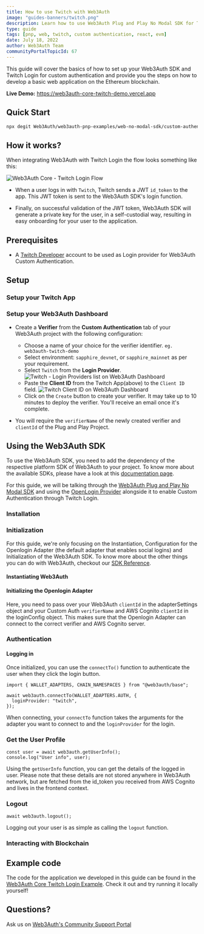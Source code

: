 ```yaml
---
title: How to use Twitch with Web3Auth
image: "guides-banners/twitch.png"
description: Learn how to use Web3Auth Plug and Play No Modal SDK for Twitch Custom Authentication.
type: guide
tags: [pnp, web, twitch, custom authentication, react, evm]
date: July 18, 2022
author: Web3Auth Team
communityPortalTopicId: 67
---
```



<SEO
  title="How to use Twitch with Web3Auth"
  description="Learn how to use Web3Auth Plug and Play No Modal SDK  for Twitch Custom Authentication."
  image="https://web3auth.io/docs/guides-banners/twitch.png"
  slug="/guides/twitch"
/>

This guide will cover the basics of how to set up your Web3Auth SDK and Twitch Login for custom
authentication and provide you the steps on how to develop a basic web application on the Ethereum
blockchain.

**Live Demo:** https://web3auth-core-twitch-demo.vercel.app

## Quick Start

```bash
npx degit Web3Auth/web3auth-pnp-examples/web-no-modal-sdk/custom-authentication/single-verifier-examples/twitch-no-modal-example w3a-twitch-demo && cd w3a-twitch-demo && npm install && npm run start
```

## How it works?

When integrating Web3Auth with Twitch Login the flow looks something like this:

![Web3Auth Core - Twitch Login Flow](/images/implicit-flow.svg)

- When a user logs in with `Twitch`, Twitch sends a JWT `id_token` to the app. This JWT token is
  sent to the Web3Auth SDK's login function.

- Finally, on successful validation of the JWT token, Web3Auth SDK will generate a private key for
  the user, in a self-custodial way, resulting in easy onboarding for your user to the application.

## Prerequisites

<Web3AuthPrerequisites />

- A [Twitch Developer](https://dev.twitch.tv/console/apps/create) account to be used as Login
  provider for Web3Auth Custom Authentication.

## Setup

### Setup your Twitch App

<SetupTwitch />

### Setup your Web3Auth Dashboard

<SetupWeb3AuthDashboard />

- Create a **Verifier** from the **Custom Authentication** tab of your Web3Auth project with the
  following configuration:

  - Choose a name of your choice for the verifier identifier. `eg. web3auth-twitch-demo`
  - Select environment: `sapphire_devnet`, or `sapphire_mainnet` as per your requirement.
  - Select `Twitch` from the **Login Provider**.
    ![Twitch - Login Providers list on Web3Auth Dashboard](/images/dashboard/create-verifier.png)
  - Paste the **Client ID** from the Twitch App(above) to the `Client ID` field.
    ![Twitch Client ID on Web3Auth Dashboard](/images/dashboard/create-verifier-twitch.png)
  - Click on the `Create` button to create your verifier. It may take up to 10 minutes to deploy the
    verifier. You'll receive an email once it's complete.

- You will require the `verifierName` of the newly created verifier and `clientId` of the Plug and
  Play Project.

## Using the Web3Auth SDK

To use the Web3Auth SDK, you need to add the dependency of the respective platform SDK of Web3Auth
to your project. To know more about the available SDKs, please have a look at this
[documentation page](/sdk).

For this guide, we will be talking through the
[Web3Auth Plug and Play No Modal SDK](/sdk/pnp/web/no-modal) and using the
[OpenLogin Provider](/sdk/pnp/web/adapters/auth) alongside it to enable Custom Authentication
through Twitch Login.

<SetupBaseProject />

### Installation

<Installation />

### Initialization

<InitializationIntro />

For this guide, we're only focusing on the Instantiation, Configuration for the Openlogin Adapter
(the default adapter that enables social logins) and Initialization of the Web3Auth SDK. To know
more about the other things you can do with Web3Auth, checkout our
[SDK Reference](/sdk/pnp/web/no-modal).

#### Instantiating Web3Auth

<InstantiationWeb3Auth />

#### Initializing the Openlogin Adapter

<OpenloginConfigCodeTwitch />

Here, you need to pass over your Web3Auth `clientId` in the adapterSettings object and your Custom
Auth `verifierName` and AWS Cognito `clientId` in the loginConfig object. This makes sure that the
Openlogin Adapter can connect to the correct verifier and AWS Cognito server.

<InitializationWeb3Auth />

### Authentication

#### Logging in

Once initialized, you can use the `connectTo()` function to authenticate the user when they click
the login button.

```tsx
import { WALLET_ADAPTERS, CHAIN_NAMESPACES } from "@web3auth/base";

await web3auth.connectTo(WALLET_ADAPTERS.AUTH, {
  loginProvider: "twitch",
});
```

When connecting, your `connectTo` function takes the arguments for the adapter you want to connect
to and the `loginProvider` for the login.

### Get the User Profile

```tsx
const user = await web3auth.getUserInfo();
console.log("User info", user);
```

Using the `getUserInfo` function, you can get the details of the logged in user. Please note that
these details are not stored anywhere in Web3Auth network, but are fetched from the id_token you
received from AWS Cognito and lives in the frontend context.

### Logout

```tsx
await web3auth.logout();
```

Logging out your user is as simple as calling the `logout` function.

### Interacting with Blockchain

<InteractingWithBlockchain />

## Example code

The code for the application we developed in this guide can be found in the
[Web3Auth Core Twitch Login Example](https://github.com/Web3Auth/web3auth-pnp-examples/tree/main/web-no-modal-sdk/custom-authentication/single-verifier-examples/twitch-no-modal-example).
Check it out and try running it locally yourself!

## Questions?

Ask us on [Web3Auth's Community Support Portal](https://web3auth.io/community)
